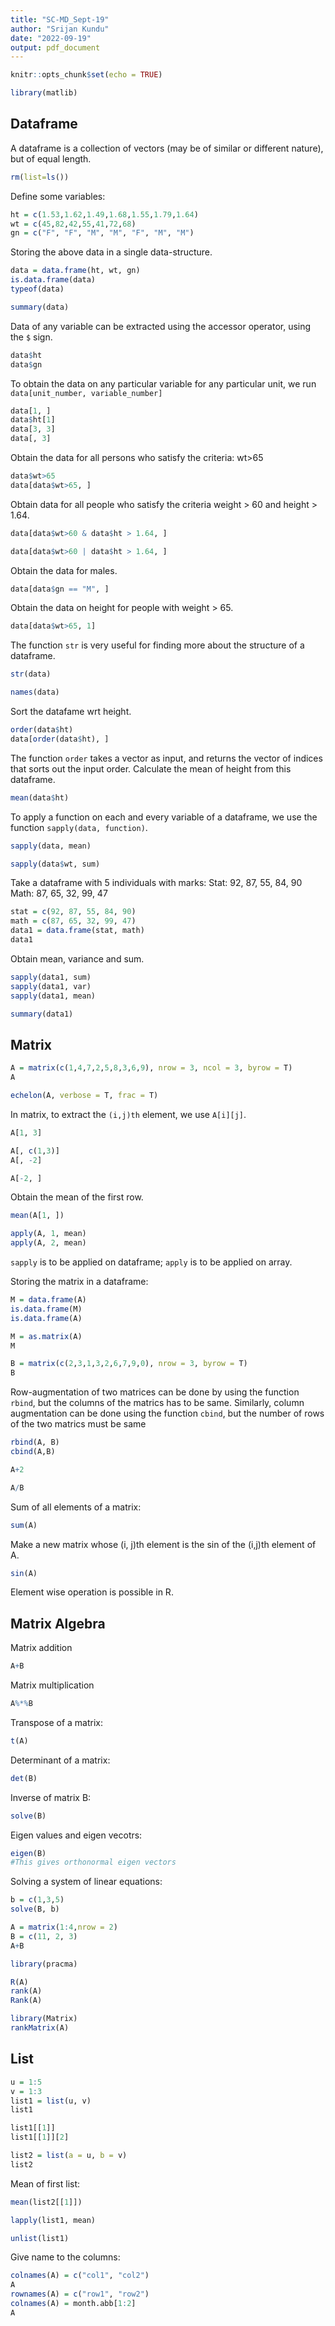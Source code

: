 ```yaml
---
title: "SC-MD_Sept-19"
author: "Srijan Kundu"
date: "2022-09-19"
output: pdf_document
---
```


```r
knitr::opts_chunk$set(echo = TRUE)
```

```r
library(matlib)
```


## Dataframe
A dataframe is a collection of vectors (may be of similar or different nature), but of equal length.

```r
rm(list=ls())
```
Define some variables:
```r
ht = c(1.53,1.62,1.49,1.68,1.55,1.79,1.64)
wt = c(45,82,42,55,41,72,68)
gn = c("F", "F", "M", "M", "F", "M", "M")
```
Storing the above data in a single data-structure.
```r
data = data.frame(ht, wt, gn)
is.data.frame(data)
typeof(data)
```
```r
summary(data)
```
Data of any variable can be extracted using the accessor operator, using the `$` sign.
```r
data$ht
data$gn
```
To obtain the data on any particular variable for any particular unit, we run `data[unit_number, variable_number]`

```r
data[1, ]
data$ht[1]
data[3, 3]
data[, 3]
```
Obtain the data for all persons who satisfy the criteria: wt>65
```r
data$wt>65
data[data$wt>65, ]
```
Obtain data for all people who satisfy the criteria weight > 60 and height > 1.64.
```r
data[data$wt>60 & data$ht > 1.64, ]
```
```r
data[data$wt>60 | data$ht > 1.64, ]
```

Obtain the data for males.
```r
data[data$gn == "M", ]
```
Obtain the data on height for people with weight > 65.
```r
data[data$wt>65, 1]
```
The function `str` is very useful for finding more about the structure of a dataframe.
```r
str(data)
```
```r
names(data)
```
Sort the datafame wrt height.
```r
order(data$ht)
data[order(data$ht), ]
```
The function `order` takes a vector as input, and returns the vector of indices that sorts out the input order.
Calculate the mean of height from this dataframe.
```r
mean(data$ht)
```
To apply a function on each and every variable of a dataframe, we use the function `sapply(data, function)`.
```r
sapply(data, mean)
```
```r
sapply(data$wt, sum)
```
Take a dataframe with 5 individuals with marks:
Stat: 92, 87, 55, 84, 90
Math: 87, 65, 32, 99, 47
```r
stat = c(92, 87, 55, 84, 90)
math = c(87, 65, 32, 99, 47)
data1 = data.frame(stat, math)
data1
```
Obtain mean, variance and sum.
```r
sapply(data1, sum)
sapply(data1, var)
sapply(data1, mean)
```

```r
summary(data1)
```
## Matrix

```r
A = matrix(c(1,4,7,2,5,8,3,6,9), nrow = 3, ncol = 3, byrow = T)
A
```
```r
echelon(A, verbose = T, frac = T)
```
In matrix, to extract the `(i,j)th` element, we use `A[i][j]`.
```r
A[1, 3]
```
```r
A[, c(1,3)]
A[, -2]
```
```r
A[-2, ]
```
Obtain the mean of the first row.
```r
mean(A[1, ])
```
```r
apply(A, 1, mean)
apply(A, 2, mean)
```
`sapply` is to be applied on dataframe; `apply` is to be applied on array.

Storing the matrix in a dataframe:
```r
M = data.frame(A)
is.data.frame(M)
is.data.frame(A)
```


```r
M = as.matrix(A)
M
```
```r
B = matrix(c(2,3,1,3,2,6,7,9,0), nrow = 3, byrow = T)
B
```
Row-augmentation of two matrices can be done by using the function `rbind`, but the columns of the matrics has to be same.
Similarly, column augmentation can be done using the function `cbind`, but the number of rows of the two matrics must be same

```r
rbind(A, B)
cbind(A,B)
```
```r
A+2
```

```r
A/B
```
Sum of all elements of a matrix:
```r
sum(A)
```
Make a new matrix whose (i, j)th element is the sin of the (i,j)th element of A.
```r
sin(A)
```
Element wise operation is possible in R.

## Matrix Algebra
Matrix addition
```r
A+B
```
Matrix multiplication
```r
A%*%B
```
Transpose of a matrix:
```r
t(A)
```
Determinant of a matrix:
```r
det(B)
```
Inverse of matrix B:
```r
solve(B)
```
Eigen values and eigen vecotrs:
```r
eigen(B)
#This gives orthonormal eigen vectors
```
Solving a system of linear equations:
```r
b = c(1,3,5)
solve(B, b)
```

```r
A = matrix(1:4,nrow = 2)
B = c(11, 2, 3)
A+B
```
```r
library(pracma)
```
```r
R(A)
rank(A)
Rank(A)
```
```r
library(Matrix)
rankMatrix(A)
```
## List
```r
u = 1:5
v = 1:3
list1 = list(u, v)
list1
```
```r
list1[[1]]
list1[[1]][2]
```
```r
list2 = list(a = u, b = v)
list2
```
Mean of first list:
```r
mean(list2[[1]])
```
```r
lapply(list1, mean)
```
```r
unlist(list1)
```
Give name to the columns:
```r
colnames(A) = c("col1", "col2")
A
rownames(A) = c("row1", "row2")
colnames(A) = month.abb[1:2]
A
```
























